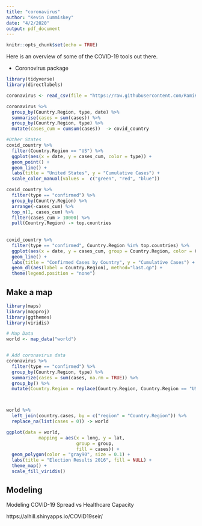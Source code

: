 ```yaml
---
title: "coronavirus"
author: "Kevin Cummiskey"
date: "4/2/2020"
output: pdf_document
---
```


```r
knitr::opts_chunk$set(echo = TRUE)
```


Here is an overview of some of the COVID-19 tools out there.

* Coronovirus package

```r
library(tidyverse)
library(directlabels)

coronavirus <- read_csv(file = "https://raw.githubusercontent.com/RamiKrispin/coronavirus-csv/master/coronavirus_dataset.csv")

coronavirus %>% 
  group_by(Country.Region, type, date) %>% 
  summarise(cases = sum(cases)) %>% 
  group_by(Country.Region, type) %>% 
  mutate(cases_cum = cumsum(cases))  -> covid_country

#Other States
covid_country %>% 
  filter(Country.Region == "US") %>% 
  ggplot(aes(x = date, y = cases_cum, color = type)) +
  geom_point() +
  geom_line() +
  labs(title = "United States", y = "Cumulative Cases") +
  scale_color_manual(values =  c("green", "red", "blue"))

covid_country %>% 
  filter(type == "confirmed") %>% 
  group_by(Country.Region) %>% 
  arrange(-cases_cum) %>% 
  top_n(1, cases_cum) %>% 
  filter(cases_cum > 10000) %>% 
  pull(Country.Region) -> top.countries
  
  
covid_country %>% 
  filter(type == "confirmed", Country.Region %in% top.countries) %>% 
  ggplot(aes(x = date, y = cases_cum, group = Country.Region, color = Country.Region)) +
  geom_line() +
  labs(title = "Confirmed Cases by Country", y = "Cumulative Cases") +
  geom_dl(aes(label = Country.Region), method="last.qp") +
  theme(legend.position = "none")
```

## Make a map

```r

library(maps)
library(mapproj)
library(ggthemes)
library(viridis)

# Map Data
world <- map_data("world")


# Add coronavirus data
coronavirus %>% 
  filter(type == "confirmed") %>% 
  group_by(Country.Region, type) %>%
  summarize(cases = sum(cases, na.rm = TRUE)) %>% 
  group_by() %>% 
  mutate(Country.Region = replace(Country.Region, Country.Region == "US","USA")) -> country.cases



world %>% 
  left_join(country.cases, by = c("region" = "Country.Region")) %>% 
  replace_na(list(cases = 0)) -> world

ggplot(data = world,
            mapping = aes(x = long, y = lat,
                          group = group,
                          fill = cases)) + 
  geom_polygon(color = "gray90", size = 0.1) +
  labs(title = "Election Results 2016", fill = NULL) +
  theme_map() +
  scale_fill_viridis()
```

## Modeling

Modeling COVID-19 Spread vs Healthcare Capacity

https://alhill.shinyapps.io/COVID19seir/


